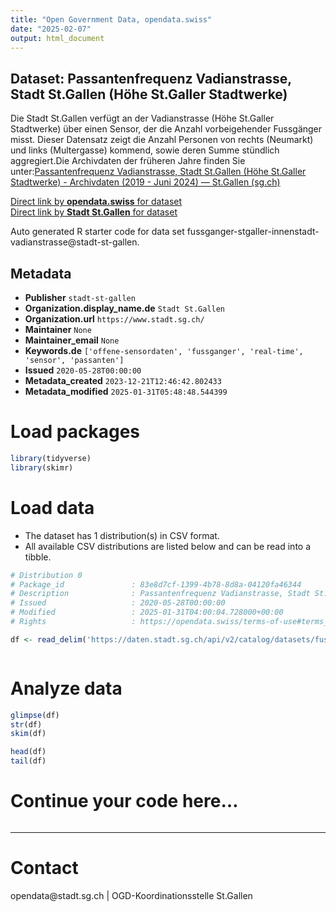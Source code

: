 ```yaml
---
title: "Open Government Data, opendata.swiss"
date: "2025-02-07"
output: html_document
---
```


## Dataset: Passantenfrequenz Vadianstrasse, Stadt St.Gallen (Höhe St.Galler Stadtwerke)

Die Stadt St.Gallen verfügt an der Vadianstrasse (Höhe St.Galler Stadtwerke) über einen Sensor, der die Anzahl vorbeigehender Fussgänger misst. Dieser Datensatz zeigt die Anzahl Personen von rechts (Neumarkt) und links (Multergasse) kommend, sowie deren Summe stündlich aggregiert.Die Archivdaten der früheren Jahre finden Sie unter:[Passantenfrequenz Vadianstrasse, Stadt St.Gallen (Höhe St.Galler Stadtwerke) - Archivdaten (2019 - Juni 2024) — St.Gallen (sg.ch)](https://daten.stadt.sg.ch/explore/dataset/fussganger-stgaller-innenstadt-vadianstrasse-archivdaten/information/?disjunctive.tag_nr&disjunctive.wochentag&disjunctive.arbeitstag)

[Direct link by **opendata.swiss** for dataset](https://opendata.swiss/de/dataset/passantenfrequenz-vadianstrasse-stadt-st-gallen-hohe-st-galler-stadtwerke)<br>
[Direct link by **Stadt St.Gallen** for dataset](https://daten.stadt.sg.ch/explore/dataset/fussganger-stgaller-innenstadt-vadianstrasse/)

Auto generated R starter code for data set fussganger-stgaller-innenstadt-vadianstrasse@stadt-st-gallen.

## Metadata

- **Publisher** `stadt-st-gallen`
- **Organization.display_name.de** `Stadt St.Gallen`
- **Organization.url** `https://www.stadt.sg.ch/`
- **Maintainer** `None`
- **Maintainer_email** `None`
- **Keywords.de** `['offene-sensordaten', 'fussganger', 'real-time', 'sensor', 'passanten']`
- **Issued** `2020-05-28T00:00:00`
- **Metadata_created** `2023-12-21T12:46:42.802433`
- **Metadata_modified** `2025-01-31T05:48:48.544399`


# Load packages

```r

library(tidyverse)
library(skimr)

```

# Load data

-   The dataset has 1 distribution(s) in CSV format.
-   All available CSV distributions are listed below and can be read into a tibble.

```r

# Distribution 0
# Package_id               : 83e8d7cf-1399-4b78-8d8a-04120fa46344
# Description              : Passantenfrequenz Vadianstrasse, Stadt St.Gallen (Höhe St.Galler Stadtwerke) (csv)
# Issued                   : 2020-05-28T00:00:00
# Modified                 : 2025-01-31T04:00:04.728000+00:00
# Rights                   : https://opendata.swiss/terms-of-use#terms_by

df <- read_delim('https://daten.stadt.sg.ch/api/v2/catalog/datasets/fussganger-stgaller-innenstadt-vadianstrasse/exports/csv?use_labels=true')



```

# Analyze data

```r

glimpse(df)
str(df)
skim(df)

head(df)
tail(df)

```

# Continue your code here...

```r

```

------------------------------------------------------------------------

# Contact

opendata@stadt.sg.ch | OGD-Koordinationsstelle St.Gallen
